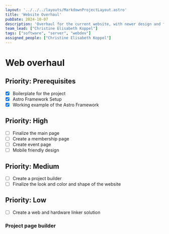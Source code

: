 ```yaml
---
layout: '../../../layouts/MarkdownProjectLayout.astro'
title: 'Website Overhaul'
pubDate: 2024-10-07
description: 'Overhaul for the current website, with newer design and features'
team_lead: ["Christine Elisabeth Koppel"]
tags: ["software", "server", "webdev"]
assigned_people: ["Christine Elisabeth Koppel"]
---
```


# Web overhaul

## Priority: Prerequisites

- [x] Boilerplate for the project
- [x] Astro Framework Setup
- [x] Working example of the Astro Framework

## Priority: High

- [ ] Finalize the main page
- [ ] Create a membership page
- [ ] Create event page
- [ ] Mobile friendly design

## Priority: Medium

- [ ] Create a project builder
- [ ] Finalize the look and color and shape of the website

## Priority: Low

- [ ] Create a web and hardware linker solution


### Project page builder

```astro file=<rootDir>/src/layouts/MarkdownProjectLayout.astro
```